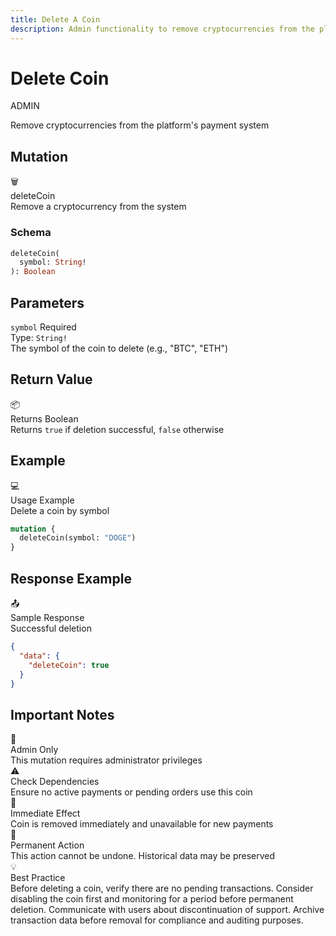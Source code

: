 ```yaml
---
title: Delete A Coin
description: Admin functionality to remove cryptocurrencies from the platform
---
```



<div className="relative overflow-hidden rounded-2xl bg-gradient-to-br from-red-500 via-rose-600 to-pink-700 p-8 mb-8">
  <div className="relative z-10">
    <div className="flex items-center gap-3 mb-4">
      <h1 className="text-4xl md:text-5xl font-bold text-white">
        Delete Coin
      </h1>
      <span className="bg-red-500/20 text-red-400 px-3 py-1 rounded-full text-sm font-semibold border border-red-500/30">ADMIN</span>
    </div>
    <p className="text-xl text-white/90 mb-6">
      Remove cryptocurrencies from the platform's payment system
    </p>
  </div>
  <div className="absolute top-0 right-0 w-96 h-96 bg-white/10 rounded-full blur-3xl"></div>
  <div className="absolute bottom-0 left-0 w-96 h-96 bg-white/5 rounded-full blur-3xl"></div>
</div>

## Mutation

<div className="rounded-xl border border-red-500/30 bg-gradient-to-br from-red-500/10 to-red-500/5 p-6 my-6">
  <div className="flex items-center gap-3 mb-4">
    <span className="text-2xl">🗑️</span>
    <div>
      <div className="font-bold text-lg">deleteCoin</div>
      <div className="text-sm text-muted-foreground">Remove a cryptocurrency from the system</div>
    </div>
  </div>

  ### Schema

  ```graphql
  deleteCoin(
    symbol: String!
  ): Boolean
  ```
</div>

## Parameters

<div className="space-y-4 my-6">
  <div className="p-5 rounded-lg border border-border bg-muted/30">
    <div className="flex items-center gap-2 mb-2">
      <code className="bg-red-500/20 text-red-500 px-2 py-0.5 rounded font-mono text-sm">symbol</code>
      <span className="text-xs bg-red-500/20 text-red-500 px-2 py-0.5 rounded font-semibold">Required</span>
    </div>
    <div className="text-sm">
      <div className="font-semibold mb-1">Type: <code className="bg-muted px-1 rounded">String!</code></div>
      <div className="text-muted-foreground">The symbol of the coin to delete (e.g., "BTC", "ETH")</div>
    </div>
  </div>
</div>

## Return Value

<div className="p-5 rounded-lg border border-green-500/30 bg-green-500/10 my-6">
  <div className="flex items-center gap-2 mb-2">
    <span className="text-lg">📦</span>
    <div className="font-bold">Returns Boolean</div>
  </div>
  <div className="text-sm text-muted-foreground">
    Returns <code className="bg-muted px-1 rounded">true</code> if deletion successful, <code className="bg-muted px-1 rounded">false</code> otherwise
  </div>
</div>

## Example

<div className="rounded-xl border border-purple-500/30 bg-gradient-to-br from-purple-500/10 to-purple-500/5 p-6 my-6">
  <div className="flex items-center gap-3 mb-4">
    <span className="text-2xl">💻</span>
    <div>
      <div className="font-bold">Usage Example</div>
      <div className="text-xs text-muted-foreground">Delete a coin by symbol</div>
    </div>
  </div>

  ```graphql
  mutation {
    deleteCoin(symbol: "DOGE")
  }
  ```
</div>

## Response Example

<div className="rounded-xl border border-green-500/30 bg-gradient-to-br from-green-500/10 to-green-500/5 p-6 my-6">
  <div className="flex items-center gap-3 mb-4">
    <span className="text-2xl">📤</span>
    <div>
      <div className="font-bold">Sample Response</div>
      <div className="text-xs text-muted-foreground">Successful deletion</div>
    </div>
  </div>

  ```json
  {
    "data": {
      "deleteCoin": true
    }
  }
  ```
</div>

## Important Notes

<div className="grid grid-cols-1 md:grid-cols-2 gap-4 my-6">
  <div className="p-5 rounded-lg border border-red-500/30 bg-red-500/10">
    <div className="text-xl mb-2">🔐</div>
    <div className="font-bold mb-2">Admin Only</div>
    <div className="text-sm text-muted-foreground">
      This mutation requires administrator privileges
    </div>
  </div>

  <div className="p-5 rounded-lg border border-amber-500/30 bg-amber-500/10">
    <div className="text-xl mb-2">⚠️</div>
    <div className="font-bold mb-2">Check Dependencies</div>
    <div className="text-sm text-muted-foreground">
      Ensure no active payments or pending orders use this coin
    </div>
  </div>

  <div className="p-5 rounded-lg border border-blue-500/30 bg-blue-500/10">
    <div className="text-xl mb-2">🔄</div>
    <div className="font-bold mb-2">Immediate Effect</div>
    <div className="text-sm text-muted-foreground">
      Coin is removed immediately and unavailable for new payments
    </div>
  </div>

  <div className="p-5 rounded-lg border border-purple-500/30 bg-purple-500/10">
    <div className="text-xl mb-2">💾</div>
    <div className="font-bold mb-2">Permanent Action</div>
    <div className="text-sm text-muted-foreground">
      This action cannot be undone. Historical data may be preserved
    </div>
  </div>
</div>

<div className="mt-8 p-6 rounded-xl border border-red-500/30 bg-gradient-to-r from-red-500/10 to-rose-500/10">
  <div className="flex items-center gap-3">
    <span className="text-2xl">💡</span>
    <div>
      <div className="font-bold">Best Practice</div>
      <div className="text-sm text-muted-foreground">
        Before deleting a coin, verify there are no pending transactions. Consider disabling the coin first and monitoring for a period before permanent deletion. Communicate with users about discontinuation of support. Archive transaction data before removal for compliance and auditing purposes.
      </div>
    </div>
  </div>
</div>
